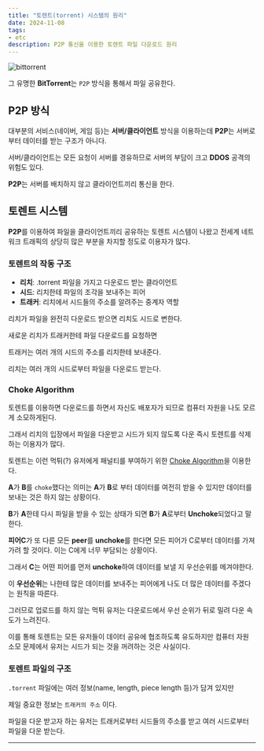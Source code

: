 ```yaml
---
title: "토렌트(torrent) 시스템의 원리"
date: 2024-11-08
tags:
- etc
description: P2P 통신을 이용한 토렌트 파일 다운로드 원리
---
```

![bittorrent](/images/post-35/bittorrent.svg)

그 유명한 **BitTorrent**는 `P2P` 방식을 통해서 파일 공유한다.

## P2P 방식

대부분의 서비스(네이버, 게임 등)는 **서버/클라이언트** 방식을 이용하는데 **P2P**는 서버로 부터 데이터를 받는 구조가 아니다.

서버/클라이언트는 모든 요청이 서버를 경유하므로 서버의 부담이 크고 **DDOS** 공격의 위험도 있다.

**P2P**는 서버를 배치하지 않고 클라이언트끼리 통신을 한다.

## 토렌트 시스템

**P2P**를 이용하여 파일을 클라이언트끼리 공유하는 토렌트 시스템이 나왔고 전세계 네트워크 트래픽의 상당히 많은 부분을 차지할 정도로 이용자가 많다.

### 토렌트의 작동 구조

- **리치**: .torrent 파일을 가지고 다운로드 받는 클라이언트 
- **시드**: 리치한테 파일의 조각을 보내주는 피어
- **트래커**: 리치에서 시드들의 주소를 알려주는 중계자 역할

리치가 파일을 완전히 다운로드 받으면 리치도 시드로 변한다. 

새로운 리치가 트래커한테 파일 다운로드를 요청하면

트래커는 여러 개의 시드의 주소를 리치한테 보내준다.

리치는 여러 개의 시드로부터 파일을 다운로드 받는다.

### Choke Algorithm

토렌트를 이용하면 다운로드를 하면서 자신도 배포자가 되므로 컴퓨터 자원을 나도 모르게 소모하게된다.

그래서 리치의 입장에서 파일을 다운받고 시드가 되지 않도록 다운 즉시 토렌트를 삭제하는 이용자가 많다.

토렌트는 이런 먹튀(?) 유저에게 패널티를 부여하기 위한 [Choke Algorithm](https://arpit.substack.com/p/the-choke-algorithm-that-powers-bittorrent)을 이용한다.

**A**가 **B**를 `choke`했다는 의미는 **A**가 **B**로 부터 데이터를 여전히 받을 수 있지만 데이터를 보내는 것은 하지 않는 상황이다. 

**B**가 **A**한테 다시 파일을 받을 수 있는 상태가 되면 **B**가 **A**로부터 **Unchoke**되었다고 말한다.

**피어C**가 또 다른 모든 **peer**를 **unchoke**를 한다면 모든 피어가 C로부터 데이터를 가져가려 할 것이다. 이는 C에게 너무 부담되는 상황이다.

그래서 **C**는 어떤 피어를  먼저 **unchoke**하여 데이터를 보낼 지 우선순위를 메겨야한다.

이 **우선순위**는 나한테 많은 데이터를 보내주는 피어에게 나도 더 많은 데이터를 주겠다는 원칙을 따른다.

그러므로 업로드를 하지 않는 먹튀 유저는 다운로드에서 우선 순위가 뒤로 밀려 다운 속도가 느려진다.

이를 통해 토렌트는 모든 유저들이 데이터 공유에 협조하도록 유도하지만 컴퓨터 자원 소모 문제에서 유저는 시드가 되는 것을 꺼려하는 것은 사실이다.

### 토렌트 파일의 구조

`.torrent` 파일에는 여러 정보(name, length, piece length 등)가 담겨 있지만 

제일 중요한 정보는 `트래커의 주소` 이다. 

파일을 다운 받고자 하는 유저는 트래커로부터 시드들의 주소를 받고 여러 시드로부터 파일을 다운 받는다.

***